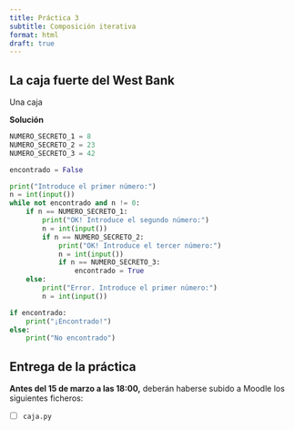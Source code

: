```yaml
---
title: Práctica 3
subtitle: Composición iterativa
format: html
draft: true
---
```


## La caja fuerte del West Bank

Una caja 


**Solución**

```python
NUMERO_SECRETO_1 = 8
NUMERO_SECRETO_2 = 23
NUMERO_SECRETO_3 = 42

encontrado = False

print("Introduce el primer número:")
n = int(input())
while not encontrado and n != 0:
    if n == NUMERO_SECRETO_1:
        print("OK! Introduce el segundo número:")
        n = int(input())
        if n == NUMERO_SECRETO_2:
            print("OK! Introduce el tercer número:")
            n = int(input())
            if n == NUMERO_SECRETO_3:
                encontrado = True
    else:
        print("Error. Introduce el primer número:")
        n = int(input())

if encontrado:
    print("¡Encontrado!")
else:
    print("No encontrado")
```


## Entrega de la práctica

**Antes del 15 de marzo a las 18:00,** deberán haberse subido a Moodle los siguientes ficheros:

- [ ] `caja.py`
